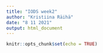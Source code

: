 ```yaml
---
title: "IODS week2"
author: "Kristiina Räihä"
date: "8 11 2021"
output: html_document
---
```


```r
knitr::opts_chunk$set(echo = TRUE)


```

## 

```r


                                                                    
```

